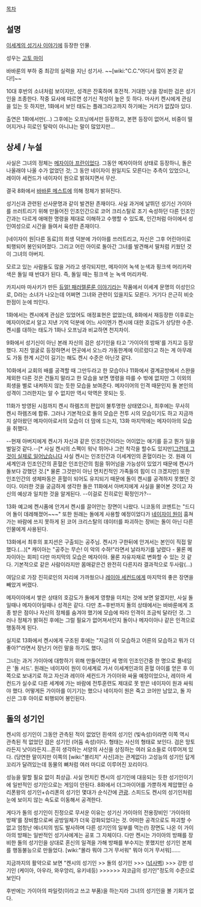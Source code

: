 [[목차]]

== 설명 ==
[[이세계의 성기사 이야기]]에 등장한 인물.

성우는 [[고토 마이]]

바바룬의 부하 중 최강의 실력을 지닌 성기사. ~~[wiki:"C.C."어디서 많이 본것 같다!]~~

10대 후반의 소녀처럼 보이지만, 성격은 잔혹하며 호전적. 거대한 낫을 장비한 검은 성기인을 조종한다. 작중 묘사에 따르면 성기신 적성이 높은 듯 하다. 마사키 켄시에게 관심을 있는 듯 하지만, 1화에서 보인 태도는 플래그라고까지 하기에는 거리가 없잖아 있다.

출연은 1화에서만(…) 그후에는 오프닝에서만 등장하고, 본편 등장이 없어서, 비중이 떨어지거나 히로인 탈락이 아니냐는 말이 많았지만...

== 상세 / 누설 ==
사실은 그녀의 정체는 [[메자이아 프란]]이었다. 그동안 메자이아의 상태로 등장하니, 돌은 나올래야 나올 수가 없었던 것; 그 동안 네이자이 원일지도 모른다는 추측이 있었으나, 레이아 세컨드가 네이자이 원으로 밝혀지면서 무산.

결국 8화에서 [[바바룬 메스트]]에 의해 정체가 밝혀진다.

성기신과 관련된 선사문명과 같이 발견돤 존재이다. 사실 과거에 날뛰던 성기신 가이아를 쓰러트리기 위해 만들어진 인조인간으로 코어 크리스탈로 조기 숙성하던 다른 인조인간과는 다르게 애매한 명령을 제대로 이해하고 수행할 수 있도록, 인간처럼 아이에서 성인여성으로 시간을 들여서 육성한 존재이다.

[네이자이 원|다른 동료]의 희생 덕분에 가이아를 쓰러트리고, 자신은 그후 어린아이로 퇴행되어 봉인되어졌다. 그리고 어린 아이로 돌아간 그녀를 발견해서 딸처럼 키웠던 것이 그녀의 아버지.

모르고 있는 사람들도 많을 거라고 생각되지만, 메자이어 녹색 눈색과 핑크색 머리카락색은 돌일 때 반대가 된다. 즉, 돌일 때는 핑크색 눈 녹색 머리카락.

카지시마 마사키가 만든 [[듀얼! 패러렐룬룬 이야기]]라는 작품에서 이세계 문명의 이성인으로, D라는 소녀가 나오는데 어쩌면 그녀와 관련이 있을지도 모른다. 거기다 은근히 비슷한점이 눈에 띄인다.

1화에서는 켄시에게 관심은 있었어도 애정표현은 없었는데, 8화에서 재등장한 이후로는 메자이어로서 알고 지낸 기억 덕분에 어느 사이엔가 켄시에 대한 호감도가 상당한 수준. 켄시를 대하는 태도가 1화나 오프닝과 비교하면 천지차이.

9화에서 성기신이 아닌 본래 자신의 검은 성기인을 타고 '가이아의 방패'를 가지고 등장했다. 지친 얼굴로 등장하면서 먼곳에서 오느라 가동한계에 이르렀다고 하는 게 아무래도 가동 한계 시간이 길기는 해도 켄시 수준은 아닌것 같다.

10화에서 교회의 배를 공격할 때 그만두라고 한 모습이나 11화에서 결계공방에서 스완을 제외한 다른 것은 건들지 말라고 한 모습을 보면 명령을 따를 수 밖에 없지만 그 이외의 희생을 별로 내켜하지 않는 듯한 모습을 보여준다. 메자이어의 인격 때문인지 돌 본인의 성격이 그러한지는 알 수 없지만 역시 악역은 못되는 듯.

11화가 방영된 시점까지 켄시 하렘즈의 편입이 불투명한 상태였으나, 최후에는 무사히 켄시 하렘즈에 합류. 그러나 기본적으로 돌의 모습은 전투 시의 모습이기도 하고 지금까지 살아왔던 메자이아로서의 모습이 더 맘에 드는지, 13화 마지막에는 메자이아의 모습을 취했다.

--현재 아버지에게 켄시가 자신과 같은 인조인간이라는 어이없는 애기를 듣고 뭔가 일을 벌일것 같다.--[* 사실 켄시의 스펙이 워낙 뛰어나 그런 착각을 할수도 있지만][[그런데 그것이 실제로 일어났습니다]] 사실 켄시는 인조인간과 이세계인의 혼혈이라는 것. 원래 이세계인과 인조인간의 혼혈은 인조인간의 힘을 뛰어넘을 가능성이 있었기 때문에 켄시가 돌보다 강했던 것.[* 물론 그것만이 아닌 먼치킨적인 가족들의 힘이 더 크겠지만] 또한 인조인간의 생체파동은 혼혈이 되어도 유지되기 때문에 돌이 켄시를 공격하지 못했던 것이다. 이러한 것을 궁금하게 생각한 돌은 11화에서 아버지에게 사실을 물어본 것이고 자신의 예상과 일치한 것을 알게된다. --이걸로 진히로인 확정인가?-- 

13화 예고에 켄시품에 안겨서 켄시를 끌어안는 장면이 나왔다. 니코동의 코멘트는 "드디어 돌이 데레해졌어~~~" 또한 원래는 돌에게 사용할 예정이었다가 [[네이자이 원]]이 훔쳐가는 바람에 쓰지 못하게 된 코어 크리스탈의 데이터를 파괴하는 장비는 돌이 아닌 다른 인물에게 사용된다.

13화에서 최후의 포지션은 구출되는 공주님. 켄시가 구한뒤에 안겨서는 본인이 직접 말했다.(…)[* 캐이아는 "공주는 무슨! 이 악의 수하!"라면서 날라차기를 날렸다 - 물론 메자이아는 회피] 다만 마지막의 모습은 메자이아. 물론 자유자재로 변화할 수 있는 것 같다. 기본적으로 같은 사람이라지만 몸매같은건 완전히 다른지라 결과적으로 두사람(…)

여담으로 가장 진히로인의 자리에 가까웠으나 [[레이아 세컨드]]에게 마지막의 좋은 장면을 빼았겨 버렸다.

메자이아에서 쌓은 상태의 호감도가 돌에게 영향을 미치는 것에 보면 알겠지만, 사실 돌일때나 메자이아일때나 성격은 같다. 다만 초~후반까지 돌의 상태에서는 바바룬에게 조종 받은 점이나 자신의 정체를 숨겨야 했기에 모습에 따라 인격이 조금씩 달라던 것. 그러나 정체가 밝혀진 후에는 그럴 필요가 없어져서인지 돌이나 메자이아나 같은 인격으로 행동하게 된다.

실지로 13화에서 켄시에게 구조된 후에는 "지금의 이 모습하고 어른의 모습하고 뭐가 더 좋아?"라면서 장난기 어린 말을 하기도 했다.

그녀는 과거 가이아에 대항하기 위해 만들어졌던 세 명의 인조인간중 한 명으로 풀네임은 '돌 서드'. 원래는 네이자이 원이 이세계로 가서 이세계인과의 혼혈 아이를 얻은 후 이쪽으로 보내기로 하고 자신과 레이아 세컨드가 가이아와 싸울 예정이었으나, 레이아 세컨드가 실수로 다른 세계에 가는 바람에 전투훈련도 제대로 못 받은 네이자이 원과 싸워야 했다. 어떻게든 가이아를 이기기는 했으나 네이자이 원은 죽고 코어만 남았고, 돌 자신은 그후 아이로 퇴행되어 봉인된다.

== 돌의 성기인 ==
켄시의 성기인이 그동안 관측된 적이 없었던 흰색의 성기인 (빛속성)이라면 이쪽 역시 관측된 적 없었던 검은 성기인 (어둠 속성)이다. 형태는 사신의 형태로 보인다. 검은 망토라든지 낫이라든지...흔히 생각하는 서양의 사신을 상징하는 여러 요소들로 이루어져 있다. (당연한 말이지만 이쪽의 [wiki:"블리치" 사신]과는 관계없다) 고성능의 성기인 답게 꼬리가 달려있는데 동물의 뼈처럼 여러 마디로 이루어진 꼬리이다.

성능을 말할 필요 없이 최상급. 사실 먼치킨 켄시의 성기인에 대응되는 듯한 성기인이기에 일반적인 성기인으로는 게임이 안된다. 8화에서 더그마이어를 가뿐하게 제압했던 슈리폰왕의 성기인+슈리폰의 성기인 몇대가 순식간에 [[관광]]. 스피드도 켄시의 성기인처럼 눈에 보이지 않는 속도로 이동해서 공격한다. 

게다가 돌의 성기인이 진정으로 무서운 이유는 성기신 가이아의 전용장비인 '가이아의 방패'를 장비함으로써 공방일체가 더욱 강화되었다는 것. 어떠한 공격으로도 파괴할 수 없고 엄청난 에너지의 빔도 발사하며 다른 성기인의 일부를 먹는(!) 장면도 나온 이 가이아의 방패는 일반적인 성기사에게는 공포 그 자체이다. 다만 켄시는 가이아의 방패를 장비한 돌의 성기인을 상대로 혼신의 일격을 가해 방패를 부수지는 못했지만 성기인 본체를 행동불능으로 만들었다. [wiki:"몰라 뭐야 그거 무서워" 뭐야 이거 무서워]...... 

지금까지의 활약으로 보면 "켄시의 성기인 >> 돌의 성기인 >>> ([[넘사벽]]) >>> 강한 성기인 (케이아, 아우라, 와우앙리, 유키네등) >>>>>> 쟈코급의 성기인"정도의 수준으로 보인다

후반에는 가이아의 파일럿(이라고 쓰고 부품)을 하는지라 그녀의 성기인을 볼 기회가 없다.
